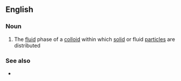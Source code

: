==English==

===Noun===
{{en-noun}}

# The [[fluid]] phase of a [[colloid]] within which [[solid]] or fluid [[particle]]s are distributed

===See also===
* {{l|en|disperse phase}}